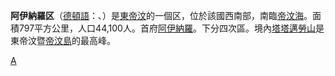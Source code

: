 {{Infobox district
| name                    = 阿伊納羅区
| native_name             = Ainaru
| native_name_lang        = tet<!-- ISO 639-2 code e.g. "fr" for French. -->
| type                    = [[東帝汶行政區劃|区]]
| image_skyline           = Maubisse, East Timor (312652859).jpg
| image_alt               = 
| image_caption           = 
| image_flag              = Flag of Ainaro.svg
| image_map               = 2015 East Timor Ainaro locator map.png
| map_alt                 = 
| map_caption             = 阿伊納羅区在東帝汶的位置
| latd  =  9|latm  =  05|latNS  = S
| longd =  125|longm =  29|longEW = E
| coor_pinpoint           = 
| coordinates_type        = region:TL_type:adm1st
| coordinates_display     = inline,title
| coordinates_footnotes   = 
| coordinates_region      = TL
| subdivision_type        = 國家
| subdivision_name        = {{flag|East Timor}}
| parts_type              = [[Subdistricts_of_East_Timor|Subdistricts]]
| parts_style             = para
| p1                      = [[Ainaro|Ainaro]], [[Hatu_Udo|Hatu Udo]], [[Hatu_Builico|Hatu Builico]], [[Maubisse|Maubisse]]
| established_title       = <!-- Established -->
| established_date        = 
| seat_type               = [[首府|首府]]
| seat                    = [[阿伊納羅|阿伊納羅]]
| government_footnotes    = 
| leader_party            = 
| leader_title            = <!--[[List_of_governors_of_Ainaro|Governor]]-->
| leader_name             = 
| unit_pref               = Metric<!-- or US or UK -->
| area_footnotes          = 
| area_total_km2          = 797
| area_rank               = 第9
| area_note               = 
| elevation_footnotes     = 
| elevation_m             = 
| population_footnotes    = 
| population_total        = 52476
| population_as_of        = 2004年
| population_rank         = 第10
| population_density_km2  = auto
| population_density_rank = 第6
| demographics_type1      = 戶數
| demographics1_footnotes = <!-- for references: use <ref> tags -->
| demographics1_title1    = 總數
| demographics1_info1     = 11,527（2004年）
| demographics1_title2    = 排名
| demographics1_info2     = 第9
| population_note         = 
| timezone1               = [[UTC+9|UTC+9]]
| postal_code_type        = 
| postal_code             = 
| area_code_type          = 
| area_code               = 
| iso_code                = [[ISO_3166-2:TL|TL-AN]]
| website                 = <!-- [http://www.example.com example.com] -->
| footnotes               = 
}}
'''阿伊納羅区'''（[[德頓語|德頓語]]：{{lang|tet|Ainaru}}、{{lang-pt|Ainaro}}）是[[東帝汶|東帝汶]]的一個区，位於該國西南部，南臨[[帝汶海|帝汶海]]。面積797平方公里，人口44,100人。首府[[阿伊納羅|阿伊納羅]]。下分四次區。境內[[塔塔邁勞山|塔塔邁勞山]]是東帝汶暨[[帝汶島|帝汶島]]的最高峰。
{{East Timor}}

[[Category:東帝汶行政區劃|A]]
